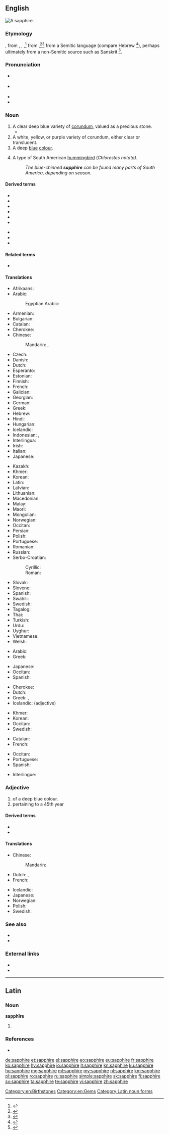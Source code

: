 {{also|Sapphire}}
==English==
[[Image:Szafir, RPA.jpg|thumb|A '''sapphire'''.]]
{{wikipedia}}

===Etymology===
{{bor|en|fro|saphir}}, from {{der|en|la|sapphir}}, {{m|la|sappir}}, {{m|la|sapphīrus}},<ref>{{R:L&S|sapphīrus|sapphirus}}</ref> from {{der|en|grc|σάπφειρος||precious stone, gem}},<ref>{{R:LSJ|w=σάπφειρος}}</ref><ref>{{R:Strong's|G|4552}}</ref> from a Semitic language (compare Hebrew {{m|he|סַפִּיר|tr=sappī́r}}<ref>{{R:Strong's|H|5601}}</ref>), perhaps ultimately from a non-Semitic source such as Sanskrit {{m|sa|शनिप्रिय||dark-colored stone|lit=dear to Saturn}}<ref>{{R:MW|1051/3}}</ref>.

===Pronunciation===
* {{a|UK}} {{IPA|/ˈsæf.aɪ̯ə(ɹ)/|lang=en}}
* {{a|US}} {{IPA|/ˈsæf.aɪ̯ɚ/|lang=en}}
* {{audio|En-us-sapphire.ogg|Audio (US)|lang=en}}
* {{hyphenation|sap|phire|lang=en}}

===Noun===
{{en-noun}}

# A clear deep blue variety of [[corundum]], valued as a precious stone.
#* {{quote-magazine|date=2012-03
|author=Lee A. Groat
|title=Gemstones
|volume=100|issue=2|page=128
|magazine={{w|American Scientist}}
|url=http://www.americanscientist.org/issues/feature/2012/2/gemstones
|passage=Although there are dozens of different types of gems, among the best known and most important are diamond, ruby and '''sapphire''', emerald and other gem forms of the mineral beryl, chrysoberyl, tanzanite, tsavorite, topaz and jade.}}
# A white, yellow, or purple variety of corundum, either clear or translucent.
# A deep [[blue]] [[colour]].
#: {{color panel|164771}}
# A type of South American [[hummingbird]] (''Chlorestes notata)''.
#: ''The blue-chinned '''sapphire''' can be found many parts of South America, depending on season.''

====Derived terms====
{{rel-top|Derived terms}}
* {{l|en|blue-chinned sapphire}}
* {{l|en|blue-throated sapphire}}
* {{l|en|Padparadscha sapphire}}
* {{l|en|pink sapphire}}
* {{l|en|sapphirine}}
* {{l|en|star sapphire}}
{{rel-mid}}
* {{l|en|water sapphire}}
* {{l|en|white sapphire}}
* {{l|en|yellow sapphire}}
{{rel-bottom}}

====Related terms====
* {{l|en|corundum}}

====Translations====
{{trans-top|gem}}
* Afrikaans: {{t|af|saffier}}
* Arabic: {{t+|ar|يَاقُوت|m}}
*: Egyptian Arabic: {{t|arz|ياقوت|m|tr=yaʔūt|sc=Arab}}
* Armenian: {{t+|hy|շափյուղա}}
* Bulgarian: {{t+|bg|сапфир|tr=sapfir|m}}
* Catalan: {{t|ca|safir|m}}
* Cherokee: {{t|chr|ᏌᏆᏯ|tr=saquaya|sc=Cher}}
* Chinese:
*: Mandarin: {{t+|cmn|藍寶石|sc=Hani}}, {{t+|cmn|蓝宝石|tr=lánbǎoshí|sc=Hani}}
* Czech: {{t+|cs|safír|m}}
* Danish: {{t+|da|safir|c}}
* Dutch: {{t+|nl|saffier|m}}
* Esperanto: {{t|eo|safiro}}
* Estonian: {{t|et|safiir}}
* Finnish: {{t+|fi|safiiri}}
* French: {{t+|fr|saphir|m}}
* Galician: {{t|gl|zafiro|m}}
* Georgian: {{t|ka|საფირონი}}
* German: {{t+|de|Saphir|m}}
* Greek: {{t+|el|ζαφείρι|n}}
* Hebrew: {{t+|he|סַפִּיר|tr=sappír|m}}
* Hindi: {{t+|hi|नीलम|m|tr=nīlam}}
* Hungarian: {{t+|hu|zafír}}
* Icelandic: {{t|is|safír|m}}
* Indonesian: {{t|id|batu nilam}}, {{t+|id|safir}}
* Interlingua: {{t|ia|sapphiro}}
* Irish: {{t|ga|saifír|f}}
* Italian: {{t+|it|zaffiro|m}}
* Japanese: {{t|ja|サファイア|tr=safaia}}
{{trans-mid}}
* Kazakh: {{t|kk|жақұт|sc=Cyrl}}
* Khmer: {{t+|km|កណ្ដៀង|tr=kɑndiəng|sc=Khmr}}
* Korean: {{t+|ko|사파이어|tr=sapai-eo|sc=Hang}}
* Latin: {{t|la|sapphirus|f}}
* Latvian: {{t|lv|safīrs|m}}
* Lithuanian: {{t|lt|safyras|m}}
* Macedonian: {{t|mk|сафир|m}}
* Malay: {{t|ms|batu nilam}}
* Maori: {{t|mi|hāpira}}
* Mongolian: {{t+|mn|индранил|sc=Cyrl}}
* Norwegian: {{t|no|safir|m}}
* Occitan: {{t|oc|safir|m}}
* Persian: {{t|fa|یاقوت کبود|tr=yaqut-e-kabud}}
* Polish: {{t+|pl|szafir|m}}
* Portuguese: {{t+|pt|safira|f}}
* Romanian: {{t+|ro|safir|n}}
* Russian: {{t+|ru|сапфи́р|m}}
* Serbo-Croatian:
*: Cyrillic: {{t|sh|са̀фӣр|m|sc=Cyrl}}
*: Roman: {{t+|sh|sàfīr|m}}
* Slovak: {{t|sk|zafír|m}}
* Slovene: {{t+|sl|safir|m}}
* Spanish: {{t+|es|zafiro|m}}
* Swahili: {{t|sw|yakuti samawi}}
* Swedish: {{t+|sv|safir|c}}
* Tagalog: {{t|tl|sapiro}}
* Thai: {{t|th|ไพลิน|tr=pailin|sc=Thai}}
* Turkish: {{t+|tr|safir}}
* Urdu: {{t|ur|نیلم|m|tr=nīlam}}
* Uyghur: {{t|ug|[[كۆك]] [[ياقۇت]]}}
* Vietnamese: {{t|vi|xa-phia}}
* Welsh: {{t|cy|saffir|m}}
{{trans-bottom}}

{{trans-top|corundum}}
* Arabic: {{t+|ar|يَاقُوت|m}}
* Greek: {{t+|el|σάπφειρος|m}}
{{trans-mid}}
* Japanese: {{t|ja|サファイア|tr=safaia}}
* Occitan: {{t|oc|safir|m}}
* Spanish: {{t+|es|zafiro|m}}
{{trans-bottom}}

{{trans-top|colour}}
* Cherokee: {{t|chr|ᏌᏆᏯ-ᏌᎪᏂᎨᎢ|tr=saquaya-sagonigei|sc=Cher}}
* Dutch: {{t+|nl|saffierblauw|n}}
* Greek: {{t|el|ζαφειρένιο|n}}, {{t|el|βαθυκύανο|n}}
* Icelandic: {{t|is|safírblár}} (adjective)
{{trans-mid}}
* Khmer: {{t+|km|កណ្ដៀង|tr=kɑndiəng|sc=Khmr}}
* Korean: {{t+|ko|사파이어색|sc=Kore}}
* Occitan: {{t|oc|safir}}
* Swedish: {{t+|sv|safirblå}} {{qualifier|adjective}}
{{trans-bottom}}

{{trans-top|type of hummingbird}}
* Catalan: {{t|ca|colibrí gorjablau|m}}
* French: {{t|fr|colibri à menton bleu|m}}
{{trans-mid}}
* Occitan: {{t|oc|colibrí gòrjablava}}
* Portuguese: {{t|pt|beija-flor-de-garganta-azul|m}}
* Spanish: {{t|es|esmeralda gorgiazul|f}}
{{trans-bottom}}

{{checktrans-top}}
* Interlingue: {{t-check|ie|safire}}
{{trans-mid}}
{{trans-bottom}}

===Adjective===
{{en-adj}}

# of a deep blue colour.
# pertaining to a 45th year

====Derived terms====
{{sense|45 years}}
* {{l|en|sapphire anniversary}}
* {{l|en|sapphire jubilee}}

====Translations====
{{trans-top|colour}}
* Chinese:
*: Mandarin: {{t|cmn|lán bǎoshí|tr=蓝宝石|sc=Hani}}
* Dutch: {{t+|nl|saffierblauw}}, {{t+|nl|saffierblauwe}}
* French: {{t+|fr|saphir|m|f}}
{{trans-mid}}
* Icelandic: {{t|is|safírblár}}
* Japanese: {{t|ja|サファイア色|tr=safaiairo|sc=Jpan}}
* Norwegian: {{t|no|safirblå}}
* Polish: {{t+|pl|szafirowy|m}}
* Swedish: {{t+|sv|safirblå}}
{{trans-bottom}}

===See also===
* {{list:blues/en}}
* {{l|en|Sapphire}}

===External links===
* {{R:WebMineral}}
* {{R:mindat}}
<references/>

[[Category:en:Birthstones]]
[[Category:en:Gems]]

----

==Latin==

===Noun===
'''sapphīre''' {{g|f}}

# {{inflection of|sapphīrus||voc|s|lang=la}}

===References===
* {{R:Peck}}

[[Category:Latin noun forms]]

[[de:sapphire]]
[[et:sapphire]]
[[el:sapphire]]
[[eo:sapphire]]
[[eu:sapphire]]
[[fr:sapphire]]
[[ko:sapphire]]
[[hy:sapphire]]
[[io:sapphire]]
[[it:sapphire]]
[[kn:sapphire]]
[[ku:sapphire]]
[[hu:sapphire]]
[[mg:sapphire]]
[[ml:sapphire]]
[[my:sapphire]]
[[nl:sapphire]]
[[km:sapphire]]
[[pl:sapphire]]
[[ro:sapphire]]
[[ru:sapphire]]
[[simple:sapphire]]
[[sk:sapphire]]
[[fi:sapphire]]
[[sv:sapphire]]
[[ta:sapphire]]
[[te:sapphire]]
[[vi:sapphire]]
[[zh:sapphire]]